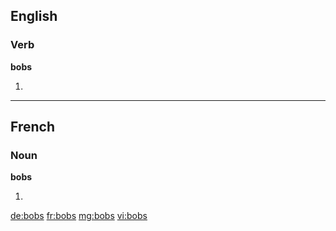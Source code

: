 {{also|Bobs}}
==English==

===Verb===
'''bobs'''

# {{third-person singular of|[[bob]]}}

----

==French==

===Noun===
'''bobs''' {{m}}

# {{plural of|[[bob]]|lang=fr}}

[[de:bobs]]
[[fr:bobs]]
[[mg:bobs]]
[[vi:bobs]]